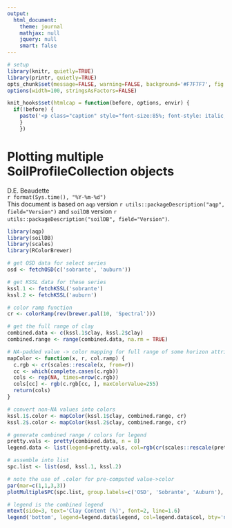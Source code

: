 ---
output:
  html_document:
    theme: journal
    mathjax: null
    jquery: null
    smart: false
---

```{r setup, echo=FALSE, results='hide'}
# setup
library(knitr, quietly=TRUE)
library(printr, quietly=TRUE)
opts_chunk$set(message=FALSE, warning=FALSE, background='#F7F7F7', fig.align='center', fig.retina=1, dev='png', tidy=TRUE, verbose=FALSE)
options(width=100, stringsAsFactors=FALSE)

knit_hooks$set(htmlcap = function(before, options, envir) {
  if(!before) {
    paste('<p class="caption" style="font-size:85%; font-style: italic; font-weight: bold;">',options$htmlcap,"</p><hr>",sep="")
    }
    })
```



Plotting multiple SoilProfileCollection objects
===============================
D.E. Beaudette
<br>
`r format(Sys.time(), "%Y-%m-%d")`
<br>
This document is based on `aqp` version `r utils::packageDescription("aqp", field="Version")` and `soilDB` version `r utils::packageDescription("soilDB", field="Version")`.

```{r load-packages-get-data}
library(aqp)
library(soilDB)
library(scales)
library(RColorBrewer)

# get OSD data for select series
osd <- fetchOSD(c('sobrante', 'auburn'))

# get KSSL data for these series
kssl.1 <- fetchKSSL('sobrante')
kssl.2 <- fetchKSSL('auburn')

# color ramp function
cr <- colorRamp(rev(brewer.pal(10, 'Spectral')))

# get the full range of clay
combined.data <- c(kssl.1$clay, kssl.2$clay)
combined.range <- range(combined.data, na.rm = TRUE)

# NA-padded value -> color mapping for full range of some horizon attribute
mapColor <- function(x, r, col.ramp) {
  c.rgb <- cr(scales::rescale(x, from=r))
  cc <- which(complete.cases(c.rgb))
  cols <- rep(NA, times=nrow(c.rgb))
  cols[cc] <- rgb(c.rgb[cc, ], maxColorValue=255)
  return(cols)
}

# convert non-NA values into colors
kssl.1$.color <- mapColor(kssl.1$clay, combined.range, cr)
kssl.2$.color <- mapColor(kssl.2$clay, combined.range, cr)

# generate combined range / colors for legend
pretty.vals <- pretty(combined.data, n = 8)
legend.data <- list(legend=pretty.vals, col=rgb(cr(scales::rescale(pretty.vals)), maxColorValue=255))

# assemble into list
spc.list <- list(osd, kssl.1, kssl.2)
```

```{r plot-color, fig.width=14, fig.height=8, htmlcap='Merged clay content legends.'}
# note the use of .color for pre-computed value->color 
par(mar=c(1,1,3,3))
plotMultipleSPC(spc.list, group.labels=c('OSD', 'Sobrante', 'Auburn'), args=list(list(name='hzname', color='soil_color', id.style='side'), list(name='hzn_desgn', color='.color', label='pedon_id', id.style='side'), list(name='hzn_desgn', color='.color', label='pedon_id', id.style='side')))

# legend is the combined legend
mtext(side=3, text='Clay Content (%)', font=2, line=1.6)
legend('bottom', legend=legend.data$legend, col=legend.data$col, bty='n', pch=15, horiz=TRUE, xpd=TRUE, inset=c(0, 0.99))
```



